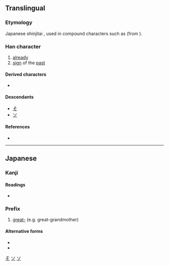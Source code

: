 {{character info/new}}
{{also|曾}}
==Translingual==
{{ja-forms|曽|[[曾]]|[[曾]]}}

===Etymology===
Japanese shinjitai {{Han simp|曾}}, used in compound characters such as {{lang|ja|[[増]]}} (from {{lang|und|sc=Hani|増}}).

===Han character===
{{Han char|rn=72|rad=日|as=07|sn=11|four=|canj=CWA,XCWA|ids=⿳丷田日}}

# [[already]]
# [[sign]] of the [[past]]

====Derived characters====
* {{lang|ja|[[僧]] [[憎]] [[増]] [[層]] [[噌]]}} {{qualifier|Japanese shinjitai}}

====Descendants====
* [[そ]]
* [[ソ]]

====References====
* {{Han ref|kx=0503.021|hdz=21514.061|uh=66FD|ud=26365}}

[[Category:Han characters from which hiragana were derived|そ]]
[[Category:Han characters from which katakana were derived|ソ]]

----

==Japanese==
{{ja-kanji forms|曽|曾}}

===Kanji===
{{ja-kanji|grade=c|rs=日07|style=s|kyu=曾}}

====Readings====
* {{ja-readings|on=[[ぞ]] (zo), [[そう]] (sō), [[そ]] (so)|kun=[[かって]] (katte), [[すなわち]] (sunawachi)}}

===Prefix===
{{ja-pos|そう|prefix}}

# [[great-]] (e.g. great-grandmother)

====Alternative forms====
* {{l|ja|ひい}}
* {{l|ja|ひ}}

[[Category:Han characters from which katakana were derived|ソ]]